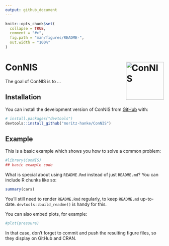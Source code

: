 ```yaml
---
output: github_document
---
```


<!-- README.md is generated from README.Rmd. Please edit that file -->

```r
knitr::opts_chunk$set(
  collapse = TRUE,
  comment = "#>",
  fig.path = "man/figures/README-",
  out.width = "100%"
)
```

# ConNIS <img src="./man/figures/logo.svg" alt="ConNIS" align="right" width="120"/>

<!-- badges: start -->
<!-- badges: end -->

The goal of ConNIS is to ...

## Installation

You can install the development version of ConNIS from [GitHub](https://github.com/) with:

``` r
# install.packages("devtools")
devtools::install_github("moritz-hanke/ConNIS")
```

## Example

This is a basic example which shows you how to solve a common problem:

```r
#library(ConNIS)
## basic example code
```

What is special about using `README.Rmd` instead of just `README.md`? You can include R chunks like so:

```r
summary(cars)
```

You'll still need to render `README.Rmd` regularly, to keep `README.md` up-to-date. `devtools::build_readme()` is handy for this.

You can also embed plots, for example:

```r
#plot(pressure)
```

In that case, don't forget to commit and push the resulting figure files, so they display on GitHub and CRAN.

